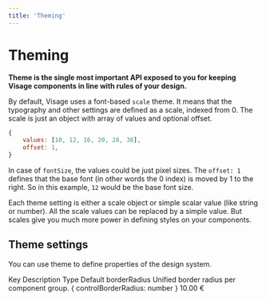 ```yaml
---
title: 'Theming'
---
```


# Theming

**Theme is the single most important API exposed to you for keeping Visage components in line with rules of your design.**

By default, Visage uses a font-based `scale` theme. It means that the typography and other settings are defined as a scale, indexed from 0. The scale
is just an object with array of values and optional offset.

```js transpile=false
{
    values: [10, 12, 16, 20, 28, 38],
    offset: 1,
}
```

In case of `fontSize`, the values could be just pixel sizes. The `offset: 1` defines that the base font (in other words the 0 index) is moved
by 1 to the right. So in this example, `12` would be the base font size.

Each theme setting is either a scale object or simple scalar value (like string or number). All the scale values can be replaced by a simple value.
But scales give you much more power in defining styles on your components.

## Theme settings

You can use theme to define properties of the design system.

<Card>
  <DataTable>
    <DataTableHeader>
      <DataTableHeaderRow>
        <DataTableHeaderColumn>Key</DataTableHeaderColumn>
        <DataTableHeaderColumn>Description</DataTableHeaderColumn>
        <DataTableHeaderColumn>Type</DataTableHeaderColumn>
        <DataTableHeaderColumn>Default</DataTableHeaderColumn>
      </DataTableHeaderRow>
    </DataTableHeader>
    <DataTableBody>
      <DataTableRow>
        <DataTableColumn>borderRadius</DataTableColumn>
        <DataTableColumn>
          Unified border radius per component group.
        </DataTableColumn>
        <DataTableColumn>
          &#123; controlBorderRadius: number &#125;
        </DataTableColumn>
        <DataTableColumn>10.00 €</DataTableColumn>
      </DataTableRow>
    </DataTableBody>
  </DataTable>
</Card>
